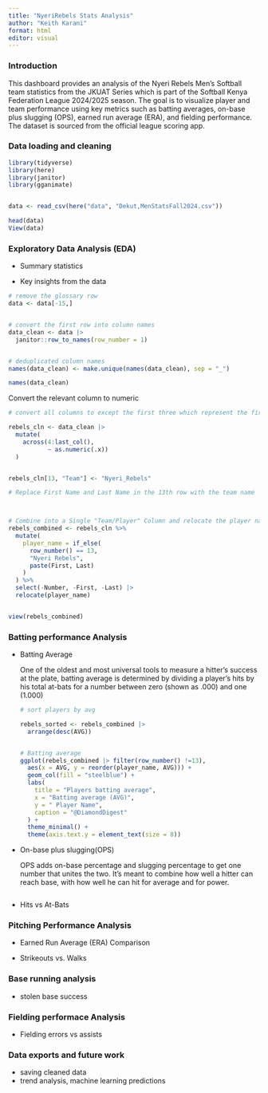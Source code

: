 ```yaml
---
title: "NyeriRebels Stats Analysis"
author: "Keith Karani"
format: html
editor: visual
---
```


### Introduction

This dashboard provides an analysis of the Nyeri Rebels Men’s Softball team statistics from the JKUAT Series which is part of the Softball Kenya Federation League 2024/2025 season. The goal is to visualize player and team performance using key metrics such as batting averages, on-base plus slugging (OPS), earned run average (ERA), and fielding performance. The dataset is sourced from the official league scoring app.

### Data loading and cleaning

```r
library(tidyverse)
library(here)
library(janitor)
library(gganimate)


data <- read_csv(here("data", "Dekut,MenStatsFall2024.csv"))

head(data)
View(data)
```

### **Exploratory Data Analysis (EDA)**

-   Summary statistics

-   Key insights from the data

```r
# remove the glossary row 
data <- data[-15,]


# convert the first row into column names
data_clean <- data |> 
  janitor::row_to_names(row_number = 1)


# deduplicated column names
names(data_clean) <- make.unique(names(data_clean), sep = "_")

names(data_clean)

```

Convert the relevant column to numeric

```r

# convert all columns to except the first three which represent the first and last name of the players

rebels_cln <- data_clean |> 
  mutate(
    across(4:last_col(),
           ~ as.numeric(.x))
  )


rebels_cln[13, "Team"] <- "Nyeri_Rebels" 

# Replace First Name and Last Name in the 13th row with the team name



# Combine into a Single "Team/Player" Column and relocate the player name to be the first column
rebels_combined <- rebels_cln %>%
  mutate(
    player_name = if_else(
      row_number() == 13,
      "Nyeri Rebels",
      paste(First, Last)
    )
  ) %>%
  select(-Number, -First, -Last) |> 
  relocate(player_name)


view(rebels_combined)
```

### Batting performance Analysis

-   Batting Average

    One of the oldest and most universal tools to measure a hitter's success at the plate, batting average is determined by dividing a player's hits by his total at-bats for a number between zero (shown as .000) and one (1.000)

    ```r

    # sort players by avg

    rebels_sorted <- rebels_combined |> 
      arrange(desc(AVG))


    # Batting average
    ggplot(rebels_combined |> filter(row_number() !=13),
      aes(x = AVG, y = reorder(player_name, AVG))) +
      geom_col(fill = "steelblue") +
      labs(
        title = "Players batting average",
        x = "Batting average (AVG)",
        y = " Player Name",
        caption = "@DiamondDigest"
      ) +
      theme_minimal() +
      theme(axis.text.y = element_text(size = 8))


    ```

-   On-base plus slugging(OPS)

    OPS adds on-base percentage and slugging percentage to get one number that unites the two. It's meant to combine how well a hitter can reach base, with how well he can hit for average and for power.

```r





```

-   Hits vs At-Bats

### Pitching Performance Analysis

-   Earned Run Average (ERA) Comparison

-   Strikeouts vs. Walks

### Base running analysis

-   stolen base success

### Fielding performace Analysis

-   Fielding errors vs assists

### Data exports and future work

-   saving cleaned data
-   trend analysis, machine learning predictions
